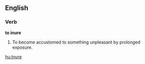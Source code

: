 ==English==

===Verb===

'''to inure'''

#To become accustomed to something unpleasant by prolonged exposure.

[[hu:Inure]]